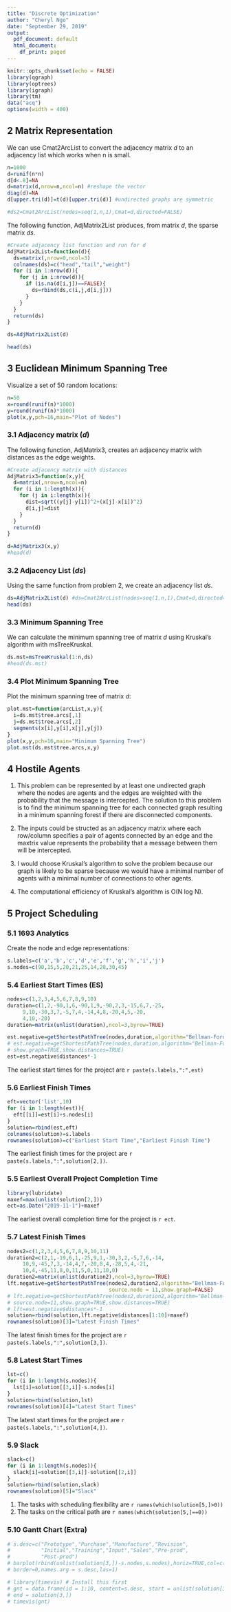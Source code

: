 ---
title: "Discrete Optimization"
author: "Cheryl Ngo"
date: "September 29, 2019"
output:
  pdf_document: default
  html_document:
    df_print: paged
---

```{r setup, include=FALSE}
knitr::opts_chunk$set(echo = FALSE)
library(qgraph)
library(optrees)
library(igraph)
library(tm)
data("acq")
options(width = 400)

```

## 2 Matrix Representation

We can use Cmat2ArcList to convert the adjacency matrix *d* to an adjacency list which works when n is small.
```{r 2a, echo=TRUE}
n=1000
d=runif(n*n)
d[d<.8]=NA
d=matrix(d,nrow=n,ncol=n) #reshape the vector
diag(d)=NA
d[upper.tri(d)]=t(d)[upper.tri(d)] #undirected graphs are symmetric

#ds2=Cmat2ArcList(nodes=seq(1,n,1),Cmat=d,directed=FALSE)
```

The following function, AdjMatrix2List produces, from matrix *d*, the sparse matrix *ds*.
```{r 2b, echo=TRUE}
#Create adjacency list function and run for d
AdjMatrix2List=function(d){
  ds=matrix(,nrow=0,ncol=3)
  colnames(ds)=c("head","tail","weight")
  for (i in 1:nrow(d)){
    for (j in i:nrow(d)){
      if (is.na(d[i,j])==FALSE){
        ds=rbind(ds,c(i,j,d[i,j]))
      }
    } 
  }
  return(ds)
}
```
```{r 2b1, include=FALSE}
ds=AdjMatrix2List(d)
```
```{r 2b2, echo=TRUE}
head(ds)
```
\newpage
## 3 Euclidean Minimum Spanning Tree

Visualize a set of 50 random locations:
```{r 3a, echo=TRUE, fig.width=3.5,fig.height=3.5}
n=50
x=round(runif(n)*1000)
y=round(runif(n)*1000)
plot(x,y,pch=16,main="Plot of Nodes")
```

### 3.1 Adjacency matrix (*d*)

The following function, AdjMatrix3, creates an adjacency matrix with distances as the edge weights.
```{r 3b1,echo=TRUE}
#Create adjacency matrix with distances
AdjMatrix3=function(x,y){
  d=matrix(,nrow=n,ncol=n)
  for (i in 1:length(x)){
    for (j in i:length(x)){
      dist=sqrt((y[j]-y[i])^2+(x[j]-x[i])^2)
      d[i,j]=dist
    } 
  }
  return(d)
}
```
```{r 3b1a, results='hide'}
d=AdjMatrix3(x,y)
#head(d)
```
\newpage
### 3.2 Adjacency List (*ds*)

Using the same function from problem 2, we create an adjacency list *ds*.
``` {r 3b2, echo=TRUE}
ds=AdjMatrix2List(d) #ds=Cmat2ArcList(nodes=seq(1,n,1),Cmat=d,directed=FALSE)
head(ds)
```

### 3.3 Minimum Spanning Tree
We can calculate the minimum spanning tree of matrix *d* using Kruskal's algorithm with msTreeKruskal.
```{r 3b3, echo=TRUE, fig.width=3.5,fig.height=3.5}
ds.mst=msTreeKruskal(1:n,ds)
#head(ds.mst)
```

### 3.4  Plot Minimum Spanning Tree
Plot the minimum spanning tree of matrix *d*:
```{r 3.4, echo=TRUE, fig.width=3,fig.height=3}
plot.mst=function(arcList,x,y){
  i=ds.mst$tree.arcs[,1]
  j=ds.mst$tree.arcs[,2]
  segments(x[i],y[i],x[j],y[j])
}
plot(x,y,pch=16,main="Minimum Spanning Tree")
plot.mst(ds.mst$tree.arcs,x,y)
```

## 4 Hostile Agents
1. This problem can be represented by at least one undirected graph where the nodes are agents and the edges are weighted with the probability that the message is intercepted.  The solution to this problem is to find the minimum spanning tree for each connected graph resulting in a minimum spanning forest if there are disconnected components.

2. The inputs could be structed as an adjacency matrix where each row/column specifies a pair of agents connected by an edge and the maxtrix value represents the probability that a message between them will be intercepted.

3. I would choose Kruskal's algorithm to solve the problem because our graph is likely to be sparse because we would have a minimal number of agents with a minimal number of connections to other agents.

4. The computational efficiency of Kruskal's algorithm is O(N log N).

## 5 Project Scheduling

### 5.1 1693 Analytics
Create the node and edge representations:
```{r 5.1, echo=TRUE}
s.labels=c('a','b','c','d','e','f','g','h','i','j')
s.nodes=c(90,15,5,20,21,25,14,28,30,45)
```

### 5.4 Earliest Start Times (ES)
```{r 5.4, echo=TRUE}
nodes=c(1,2,3,4,5,6,7,8,9,10)
duration=c(1,2,-90,1,6,-90,1,9,-90,2,3,-15,6,7,-25,
     9,10,-30,3,7,-5,7,4,-14,4,8,-20,4,5,-20,
     4,10,-20) 
duration=matrix(unlist(duration),ncol=3,byrow=TRUE)
```

```{r 5.4b, echo=TRUE}
est.negative=getShortestPathTree(nodes,duration,algorithm="Bellman-Ford",show.graph=FALSE)
# est.negative=getShortestPathTree(nodes,duration,algorithm="Bellman-Ford",
# show.graph=TRUE,show.distances=TRUE)
est=est.negative$distances*-1
```
The earliest start times for the project are `r paste(s.labels,":",est)`

### 5.6 Earliest Finish Times
```{r 5.6, echo-TRUE}
eft=vector('list',10)
for (i in 1:length(est)){
  eft[[i]]=est[i]+s.nodes[i]
}
solution=rbind(est,eft)
colnames(solution)=s.labels
rownames(solution)=c("Earliest Start Time","Earliest Finish Time")
```
The earliest finish times for the project are `r paste(s.labels,":",solution[2,])`.

### 5.5 Earliest Overall Project Completion Time
```{r 5.5, echo=TRUE}
library(lubridate)
maxef=max(unlist(solution[2,]))
ect=as.Date("2019-11-1")+maxef
```
The earliest overall completion time for the project is `r ect`.
\newpage

### 5.7 Latest Finish Times
```{r 5.7, echo=TRUE}
nodes2=c(1,2,3,4,5,6,7,8,9,10,11)
duration2=c(2,1,-19,6,1,-25,9,1,-30,3,2,-5,7,6,-14,
     10,9,-45,7,3,-14,4,7,-20,8,4,-28,5,4,-21,
     10,4,-45,11,8,0,11,5,0,11,10,0) 
duration2=matrix(unlist(duration2),ncol=3,byrow=TRUE)
lft.negative=getShortestPathTree(nodes2,duration2,algorithm="Bellman-Ford",
                                 source.node = 11,show.graph=FALSE)
# lft.negative=getShortestPathTree(nodes2,duration2,algorithm="Bellman-Ford",
# source.node=11,show.graph=TRUE,show.distances=TRUE)
# lft=est.negative$distances*-1
solution=rbind(solution,lft.negative$distances[1:10]+maxef)
rownames(solution)[3]="Latest Finish Times"
```
The latest finish times for the project are `r paste(s.labels,":",solution[3,])`.

### 5.8 Latest Start Times
```{r 5.8, echo=TRUE}
lst=c()
for (i in 1:length(s.nodes)){
  lst[i]=solution[[3,i]]-s.nodes[i]
}
solution=rbind(solution,lst)
rownames(solution)[4]="Latest Start Times"
```
The latest start times for the project are `r paste(s.labels,":",solution[4,])`.

### 5.9 Slack
```{r 5.9,echo=TRUE}
slack=c()
for (i in 1:length(s.nodes)){
  slack[i]=solution[[3,i]]-solution[[2,i]]
}
solution=rbind(solution,slack)
rownames(solution)[5]="Slack"
```

1. The tasks with scheduling flexibility are `r names(which(solution[5,]>0))`
2. The tasks on the critical path are `r names(which(solution[5,]==0))`

### 5.10 Gantt Chart (Extra)
```{r 5.10, echo=TRUE}
# s.desc=c("Prototype","Purchase","Manufacture","Revision",
#          "Initial","Training","Input","Sales","Pre-prod",
#          "Post-prod")
# barplot(rbind(unlist(solution[3,])-s.nodes,s.nodes),horiz=TRUE,col=c("white","gray"),
# border=0,names.arg = s.desc,las=1)
```

```{r 5.10b, echo=TRUE}
# library(timevis) # Install this first
# gnt = data.frame(id = 1:10, content=s.desc, start = unlist(solution[3,])-s.nodes, 
# end = solution[3,])
# timevis(gnt)
```